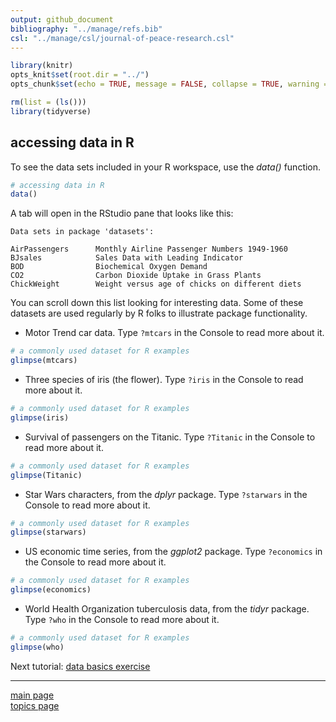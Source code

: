 ```yaml
---
output: github_document
bibliography: "../manage/refs.bib" 
csl: "../manage/csl/journal-of-peace-research.csl"
---
```


```r
library(knitr)
opts_knit$set(root.dir = "../")
opts_chunk$set(echo = TRUE, message = FALSE, collapse = TRUE, warning = FALSE, cache = TRUE, cache.path = "tut-04-cache/", fig.path = "tut-04-images/")
```

```r
rm(list = (ls()))
library(tidyverse)
```

## accessing data in R 

To see the data sets included in your R workspace, use the *data()* function. 

```r
# accessing data in R
data()
```

A tab will open in the RStudio pane that looks like this: 

```
Data sets in package 'datasets':

AirPassengers      Monthly Airline Passenger Numbers 1949-1960
BJsales            Sales Data with Leading Indicator
BOD                Biochemical Oxygen Demand
CO2                Carbon Dioxide Uptake in Grass Plants
ChickWeight        Weight versus age of chicks on different diets
```

You can scroll down this list looking for interesting data.  Some of these datasets are used regularly by R folks to illustrate package functionality. 

- Motor Trend car data. Type `?mtcars` in the Console to read more about it. 

```r
# a commonly used dataset for R examples
glimpse(mtcars)
```

- Three species of iris (the flower). Type `?iris` in the Console to read more about it. 

```r
# a commonly used dataset for R examples
glimpse(iris)
```

- Survival of passengers on the Titanic. Type `?Titanic` in the Console to read more about it. 

```r
# a commonly used dataset for R examples
glimpse(Titanic)
```

- Star Wars characters, from the *dplyr* package. Type `?starwars` in the Console to read more about it. 

```r
# a commonly used dataset for R examples
glimpse(starwars)
```

- US economic time series, from the *ggplot2* package. Type `?economics` in the Console to read more about it. 

```r
# a commonly used dataset for R examples
glimpse(economics)
```

- World Health Organization tuberculosis data, from the *tidyr* package. Type `?who` in the Console to read more about it. 

```r
# a commonly used dataset for R examples
glimpse(who)
```


Next tutorial: [data basics exercise](tut-0408_data-basics-exercise.md)

---

[main page](../README.md)<br> 
[topics page](../README-by-topic.md)


